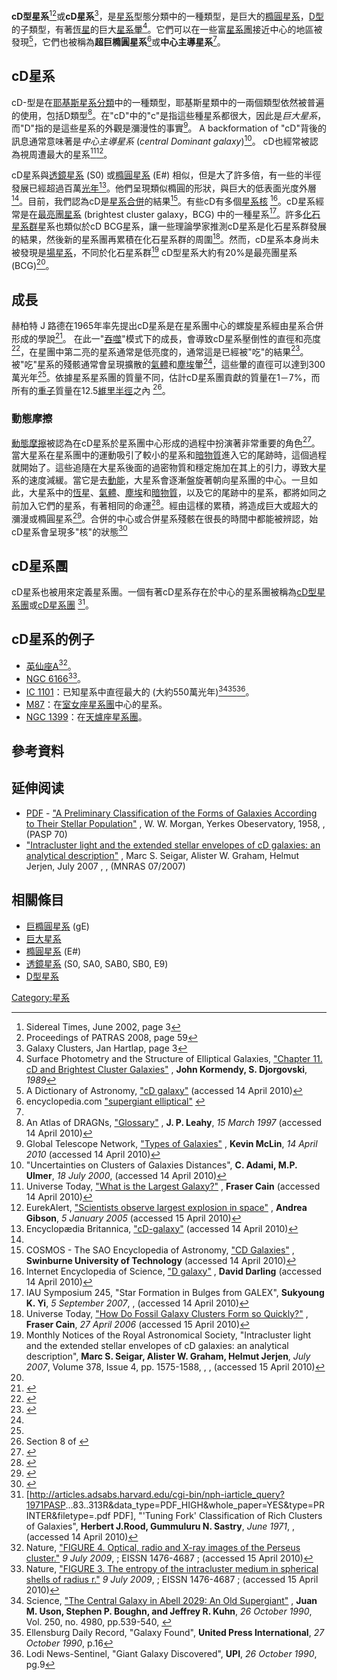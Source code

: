 {{Lowercase}}
''' cD型星系'''<ref>Sidereal Times, June 2002, page 3</ref><ref>Proceedings of PATRAS 2008, page 59</ref>或'''cD星系'''<ref>Galaxy Clusters, Jan Hartlap, page 3</ref>，是[[星系|星系]]型態分類中的一種類型，是巨大的[[橢圓星系|橢圓星系]]，[[D型星系|D型]]的子類型，有著[[恆星|恆星]]的巨大[[星系暈|星系暈]]<ref>Surface Photometry and the Structure of Elliptical Galaxies, [http://nedwww.ipac.caltech.edu/level5/Sept01/Kormendy/Kormendy11.html "Chapter 11. cD and Brightest Cluster Galaxies"] {{Wayback|url=http://nedwww.ipac.caltech.edu/level5/Sept01/Kormendy/Kormendy11.html |date=20080705065004 }}, '''John Kormendy, S. Djorgovski''', ''1989''</ref>。它們可以在一些富[[星系團|星系團]]接近中心的地區被發現<ref>A Dictionary of Astronomy, [http://www.highbeam.com/doc/1O80-cDgalaxy.html "cD galaxy"] {{Wayback|url=http://www.highbeam.com/doc/1O80-cDgalaxy.html |date=20200312083919 }} (accessed 14 April 2010)</ref>，它們也被稱為'''超巨橢圓星系'''<ref>encyclopedia.com [http://www.encyclopedia.com/doc/1O80-supergiantelliptical.html "supergiant elliptical"] {{Wayback|url=http://www.encyclopedia.com/doc/1O80-supergiantelliptical.html |date=20200111021425 }}</ref>或'''中心主導星系'''<ref name=UoCoGd/>。

==cD星系==
cD-型是在[[星系分類#耶基斯（或摩根）分類|耶基斯星系分類]]中的一種類型，耶基斯星類中的一兩個類型依然被普遍的使用，包括D類型<ref>An Atlas of DRAGNs, [http://www.jb.man.ac.uk/atlas/gloss.html#cD "Glossary"] {{Wayback|url=http://www.jb.man.ac.uk/atlas/gloss.html#cD |date=20120402205435 }}, '''J. P. Leahy''', ''15 March 1997'' (accessed 14 April 2010)</ref>。在"cD"中的"c"是指這些種星系都很大，因此是''巨大星系''，而"D"指的是這些星系的外觀是瀰漫性的事實<ref>Global Telescope Network, [http://gtn.sonoma.edu/resources/normal_galaxies/types.php "Types of Galaxies"] {{Wayback|url=http://gtn.sonoma.edu/resources/normal_galaxies/types.php |date=20100716001648 }}, '''Kevin McLin''', ''14 April 2010'' (accessed 14 April 2010)</ref>。 A backformation of "cD"背後的訊息通常意味著是''中心主導星系'' (''central Dominant galaxy'')<ref name=UoCoGd>"Uncertainties on Clusters of Galaxies Distances", '''C. Adami, M.P. Ulmer''', ''18 July 2000'', {{arxiv|astro-ph/0007265}} (accessed 14 April 2010)</ref>。 cD也經常被認為視周遭最大的星系<ref>Universe Today, [http://www.universetoday.com/guide-to-space/galaxies/what-is-the-largest-galaxy/ "What is the Largest Galaxy?"] {{Wayback|url=http://www.universetoday.com/guide-to-space/galaxies/what-is-the-largest-galaxy/ |date=20100430182701 }}, '''Fraser Cain''' (accessed 14 April 2010)</ref><ref>EurekAlert, [http://www.eurekalert.org/pub_releases/2005-01/ou-sol010505.php "Scientists observe largest explosion in space"] {{Wayback|url=http://www.eurekalert.org/pub_releases/2005-01/ou-sol010505.php |date=20171107060122 }}, '''Andrea Gibson''', ''5 January 2005'' (accessed 15 April 2010)</ref>。

cD星系與[[透鏡星系|透鏡星系]] (S0) 或[[橢圓星系|橢圓星系]] (E#) 相似，但是大了許多倍，有一些的半徑發展已經超過百萬[[光年|光年]]<ref>Encyclopædia Britannica, [http://www.britannica.com/EBchecked/topic/100915/cD-galaxy "cD-galaxy"] {{Wayback|url=http://www.britannica.com/EBchecked/topic/100915/cD-galaxy |date=20110607054850 }} (accessed 14 April 2010)</ref>。他們呈現類似橢圓的形狀，與巨大的低表面光度外層<ref name="ICyese-cD"/>。目前，我們認為cD是[[星系合併|星系合併]]的結果<ref name="cosmos-sao-CDgalaxies">COSMOS - The SAO Encyclopedia of Astronomy, [http://astronomy.swin.edu.au/cosmos/C/CD+Galaxies "CD Galaxies"] {{Wayback|url=http://astronomy.swin.edu.au/cosmos/C/CD+Galaxies |date=20120321152801 }}, '''Swinburne University of Technology''' (accessed 14 April 2010)</ref>。有些cD有多個[[星系#活躍星系|星系核]] <ref>Internet Encyclopedia of Science, [http://www.daviddarling.info/encyclopedia/D/D_galaxy.html "D galaxy"] {{Wayback|url=http://www.daviddarling.info/encyclopedia/D/D_galaxy.html |date=20171025075026 }}, '''David Darling''' (accessed 14 April 2010)</ref>。cD星系經常是在[[最亮團星系|最亮團星系]] (brightest cluster galaxy，BCG) 中的一種星系<ref>IAU Symposium 245, "Star Formation in Bulges from GALEX", '''Sukyoung K. Yi''', ''5 September 2007'', {{doi|10.1017/S174392130801819X}}, {{arxiv|0709.0177}} (accessed 14 April 2010)</ref>。許多[[化石星系群|化石星系群]]星系也類似於cD BCG星系，讓一些理論學家推測cD星系是化石星系群發展的結果，然後新的星系團再累積在化石星系群的周圍<ref>Universe Today, [http://www.universetoday.com/2006/04/27/how-do-fossil-galaxy-clusters-form-so-quickly/ "How Do Fossil Galaxy Clusters Form so Quickly?"] {{Wayback|url=http://www.universetoday.com/2006/04/27/how-do-fossil-galaxy-clusters-form-so-quickly/ |date=20071014125058 }}, '''Fraser Cain''', ''27 April 2006'' (accessed 15 April 2010)</ref>。然而，cD星系本身尚未被發現是[[視場星系|場星系]]，不同於化石星系群<ref name="ICyese-cD">Monthly Notices of the Royal Astronomical Society, "Intracluster light and the extended stellar envelopes of cD galaxies: an analytical description", '''Marc S. Seigar, Alister W. Graham, Helmut Jerjen''', ''July 2007'', Volume 378, Issue 4, pp. 1575-1588, {{doi|10.1111/j.1365-2966.2007.11899.x}}, {{bibcode|2007MNRAS.378.1575S}}, {{arxiv|astro-ph/0612229v2}} (accessed 15 April 2010)</ref> cD型星系大約有20%是最亮團星系 (BCG)<ref name="ICyese-cD"/>。

==成長==
赫柏特 J 路德在1965年率先提出cD星系是在星系團中心的螺旋星系經由星系合併形成的學說<ref>{{Cite thesis |degree=PhD |chapter= |title=The Dynamics of the Coma Cluster of Galaxies |bibcode=1965PhDT.........3R |author=Herbert J. Rood |last=Rood |first=H. J. |year=1965 |publisher=The University of Michigan }}</ref>。 在此一"[[交互作用星系#星系吞噬|吞噬]]"模式下的成長，會導致cD星系壓倒性的直徑和亮度<ref name="curious">{{Cite web|url=http://curious.astro.cornell.edu/|title=Curious About Astronomy?|accessdate=28 March 2007|archive-date=2007-03-22|archive-url=https://web.archive.org/web/20070322215236/http://curious.astro.cornell.edu/|dead-url=no}}</ref>，在星團中第二亮的星系通常是低亮度的，通常這是已經被"吃"的結果<ref>{{Cite journal
  | doi = 10.1086/182554
  | last = Hausman
  | first = M. J.
  | last2 = Ostriker
  | first2 = J. P.
  | title = Cannibalism among the galaxies - Dynamically produced evolution of cluster luminosity functions
  | journal = The Astrophysical Journal Letters
  | volume = 217
  | pages = L125–L128
  | date = November 1977
  | bibcode = 1977ApJ...217L.125O}}</ref>。被"吃"星系的殘骸通常會呈現擴散的[[氣體|氣體]]和[[灰塵|塵埃]]暈<ref name="curious" />，這些暈的直徑可以達到300萬光年<ref name="cosmos-sao-CDgalaxies"/>。依據星系星系團的質量不同，估計cD星系團貢獻的質量在1－7%，而所有的[[重子|重子]]質量在12.5[[維里定理#維里半徑|維里半徑]]之內
<ref name="Vikhlinin">Section 8 of {{cite journal
 | last1 = Vikhlinin
 | first1 = A.
 | authorlink1 = 
 | last2 = Kravtsov
 | first2 = A.
 | last3 = Forman, W.; Jones, C.; Markevitch, M.; Murray, S. S.; Van Speybroeck, L.
 | title = Chandra Sample of Nearby Relaxed Galaxy Clusters: Mass, Gas Fraction, and Mass-Temperature Relation
 | journal = The Astrophysical Journal
 | volume = 640
 | issue = 2
 | pages = 691–709
 | location = Chicago, Illinois, USA
 | publisher = University of Chicago Press
 | format = PDF
 | arxiv = astro-ph/0507092
 | bibcode = 2006ApJ...640..691V
 | doi = 10.1086/500288
 | accessdate = March 12, 2012
 | url = http://iopscience.iop.org/0004-637X/640/2/691/pdf/63132.web.pdf
 | date = April 2006
 | archive-date = 2020-05-06
 | archive-url = https://web.archive.org/web/20200506230319/https://iopscience.iop.org/article/10.1086/500288/pdf
 | dead-url = no
 }}</ref>。

===動態摩擦===
[[動態摩擦|動態摩擦]]被認為在cD星系於星系團中心形成的過程中扮演著非常重要的角色<ref name="DM1983">
{{Cite journal
  | doi = 10.1086/160571
  | last = Merritt
  | first = David
  | authorlink = David Merritt
  | title = Relaxation and tidal stripping in rich clusters of galaxies. I. Evolution of the mass distribution
  | journal = The Astrophysical Journal
  | volume = 264
  | pages = 24–48
  | date = January 1983
  | bibcode = 1983ApJ...264...24M}}</ref>。當大星系在星系團中的運動吸引了較小的星系和[[暗物質|暗物質]]進入它的尾跡時，這個過程就開始了。這些追隨在大星系後面的過密物質和穩定施加在其上的引力，導致大星系的速度減緩。當它是去[[動能|動能]]，大星系會逐漸盤旋著朝向星系團的中心。一旦如此，大星系中的[[恆星|恆星]]、[[氣體|氣體]]、[[灰塵|塵埃]]和[[暗物質|暗物質]]，以及它的尾跡中的星系，都將如同之前加入它們的星系，有著相同的命運<ref name="DM1984">
{{Cite journal
  | doi = 10.1086/161590
  | last = Merritt
  | first = David
  | authorlink = David Merritt
  | title = Relaxation and tidal stripping in rich clusters of galaxies. II. Evolution of the luminosity distribution
  | journal = The Astrophysical Journal
  | volume = 276
  | pages = 26–37
  | date = January 1984
  | bibcode = 1984ApJ...276...26M}}</ref>。經由這樣的累積，將造成巨大或超大的瀰漫或橢圓星系<ref name="DM1985">
{{Cite journal
  | doi = 10.1086/162860
  | last = Merritt
  | first = David
  | authorlink = David Merritt
  | title = Relaxation and tidal stripping in rich clusters of galaxies. III. Growth of a massive central galaxy
  | journal = The Astrophysical Journal
  | volume = 289
  | pages = 18–32
  | date = February 1985
  | bibcode = 1985ApJ...289...18M}}</ref>。合併的中心或合併星系殘骸在很長的時間中都能被辨認，始cD星系會呈現多"核"的狀態<ref>{{Cite journal
  | doi = 10.1086/184257
  | last = Merritt
  | first = David
  | authorlink = David Merritt
  | title = The nature of multiple-nucleus cluster galaxies
  | journal = The Astrophysical Journal
  | volume = 280
  | pages = L5–8
  | date = May 1984
  | bibcode = 1984ApJ...280L...5M}}</ref>

==cD星系團==
cD星系也被用來定義星系團。一個有著cD星系存在於中心的星系團被稱為[[cD型星系團|cD型星系團]]或[[cD型星系團|cD星系團]] <ref>[http://articles.adsabs.harvard.edu/cgi-bin/nph-iarticle_query?1971PASP...83..313R&data_type=PDF_HIGH&whole_paper=YES&type=PRINTER&filetype=.pdf PDF], "'Tuning Fork' Classification of Rich Clusters of Galaxies", '''Herbert J.Rood, Gummuluru N. Sastry''', ''June 1971'', {{doi|10.1086/129128}}, {{bibcode|1971PASP...83..313R}} (accessed 14 April 2010)</ref>。

== cD星系的例子==
<!-- this list should be short, no more than 10 examples, any more, and just place them into the category [[:Category:Type-cD_galaxies|:Category:Type-cD galaxies]] or list them onto [[List_of_type-cD_galaxies|List of type-cD galaxies]] -->
* [[NGC_1275|英仙座A]]<ref>Nature, [http://www.nature.com/nature/journal/v460/n7252/fig_tab/nature08135_F4.html "FIGURE 4. Optical, radio and X-ray images of the Perseus cluster."] {{Wayback|url=http://www.nature.com/nature/journal/v460/n7252/fig_tab/nature08135_F4.html |date=20160308233722 }} ''9 July 2009'', {{issn|0028-0836}} ; EISSN 1476-4687 ; (accessed 15 April 2010)</ref>。
* [[NGC_6166|NGC 6166]]<ref>Nature, [http://www.nature.com/nature/journal/v460/n7252/fig_tab/nature08135_F3.html "FIGURE 3. The entropy of the intracluster medium in spherical shells of radius r."] {{Wayback|url=http://www.nature.com/nature/journal/v460/n7252/fig_tab/nature08135_F3.html |date=20121103131406 }} ''9 July 2009'', {{issn|0028-0836}} ; EISSN 1476-4687 ; (accessed 15 April 2010)</ref>。
* [[IC_1101|IC 1101]]：已知星系中直徑最大的 (大約550萬光年)<ref>Science, [http://www.sciencemag.org/cgi/content/abstract/250/4980/539 "The Central Galaxy in Abell 2029: An Old Supergiant"] {{Wayback|url=http://www.sciencemag.org/cgi/content/abstract/250/4980/539 |date=20080725185706 }}, '''Juan M. Uson, Stephen P. Boughn, and Jeffrey R. Kuhn''', ''26 October 1990'', Vol. 250, no. 4980, pp.539-540, {{doi|10.1126/science.250.4980.539}}</ref><ref>Ellensburg Daily Record, "Galaxy Found", '''United Press International''', ''27 October 1990'', p.16</ref><ref>Lodi News-Sentinel, "Giant Galaxy Discovered", '''UPI''', ''26 October 1990'', pg.9</ref>。
* [[M87|M87]]：在[[室女座星系團|室女座星系團]]中心的星系。
* [[NGC_1399|NGC 1399]]：在[[天爐座星系團|天爐座星系團]]。

==參考資料==
{{Reflist}}

==延伸阅读==
* [http://nedwww.ipac.caltech.edu/level5/Morgan2/paper.pdf PDF] - [http://nedwww.ipac.caltech.edu/level5/Morgan2/frames.html "A Preliminary Classification of the Forms of Galaxies According to Their Stellar Population"] {{Wayback|url=http://nedwww.ipac.caltech.edu/level5/Morgan2/frames.html |date=20100721002944 }}, W. W. Morgan, Yerkes Obeservatory, 1958, {{doi|10.1086/127415}}, {{bibcode|1959PASP...71..394M}} (PASP 70)
* [https://arxiv.org/abs/astro-ph/0612229 "Intracluster light and the extended stellar envelopes of cD galaxies: an analytical description"] {{Wayback|url=https://arxiv.org/abs/astro-ph/0612229 |date=20220416160149 }}, Marc S. Seigar, Alister W. Graham, Helmut Jerjen, July 2007 {{doi|10.1111/j.1365-2966.2007.11899.x}}, {{bibcode|2007MNRAS.378.1575S}}, {{arxiv|astro-ph/0612229v2}} (MNRAS 07/2007)

==相關條目==
* [[巨橢圓星系|巨橢圓星系]] (gE)
* [[巨大星系|巨大星系]]
* [[橢圓星系|橢圓星系]] (E#)
* [[透鏡星系|透鏡星系]] (S0, SA0, SAB0, SB0, E9)
* [[D型星系|D型星系]]

{{星系}}


{{DEFAULTSORT:Type-Cd Galaxy}}
[[Category:星系|Category:星系]]